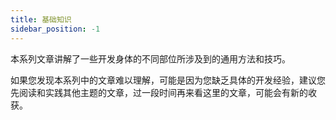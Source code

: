 ```yaml
---
title: 基础知识
sidebar_position: -1
---
```


本系列文章讲解了一些开发身体的不同部位所涉及到的通用方法和技巧。

如果您发现本系列中的文章难以理解，可能是因为您缺乏具体的开发经验，建议您先阅读和实践其他主题的文章，过一段时间再来看这里的文章，可能会有新的收获。

